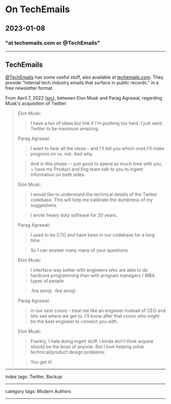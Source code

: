# On TechEmails

## 2023-01-08

### "at techemails.com or @TechEmails"

---

## TechEmails

[@TechEmails](https://twitter.com/TechEmails) has some useful stuff, also available at [techemails.com](https://www.techemails.com/). They provide "Internal tech industry emails that surface in public records." in a free newsletter format.

From April 7, 2022 ([src](https://twitter.com/TechEmails/status/1585804674170355712)), between Elon Musk and Parag Agrawal, regarding Musk's acquisition of Twitter:

> Elon Musk:
> > I have a ton of ideas but lmk if I'm pushing too hard. I just want Twitter to be maximum amazing.
>
> Parag Agrawal:
> > I want to hear all the ideas - and I'll tell you which ones I'll make progress on vs. not. And why.
>
> > And in this phase -- just good to spend as much time with you. + have my Product and Eng team talk to you to ingest information on both sides.
>
> Elon Musk:
> > I would like to understand the technical details of the Twitter codebase. This will help me calibrate the dumbness of my suggestions.
>
> > I wrote heavy duty software for 20 years.
>
> Parag Agrawal:
> > I used to be CTO and have been in our codebase for a long time.
>
> > So I can answer many many of your questions.
>
> Elon Musk:
> > I interface way better with engineers who are able to do hardcore programming than with program managers / MBA types of people.
>
> > :fire emoji: :fire emoji:
>
> Parag Agrawal:
> > in our next convo - treat me like an engineer instead of CEO and lets see where we get to. I'll know after that convo who might be the best engineer to connect you with.
>
> Elon Musk:
> > Frankly, I hate doing mgmt stuff. I kinda don't think anyone should be the boss of anyone. But I love helping solve technical/product design problems.
>
> > You got it!

---

index tags: Twitter, Backup

---

category tags: Modern Authors

---
